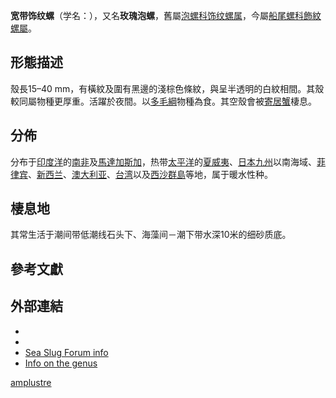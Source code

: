 {{Speciesbox
 | image = Aplustrum amplustre.JPG
 | taxon = Aplustrum amplustre
 | authority = [[卡尔·林奈|Linnaeus]], [[自然系统第十版|1758]]{{r|SN10|id10518}}
 | synonyms_ref = {{r|WoRMS_215418}}
 | synonyms =
* ''[[Amplustrum|Amplustrum]] amplustre'' {{small|(Linnaeus, 1758)}}
* ''Amplustrum fasciatum'' {{small|(Schumacher, 1817)}}
* ''Aplustrum thalassiarchi'' {{small|([[阿瑟·亚当斯|A. Adams]], 1855)}}
* ''[[Bulla|Bulla]] amplustre'' {{small|Linnaeus, 1758}}
* ''Bulla pulchella'' {{small|Swainson, 1840}}
* ''Bulla thalassiarchi'' {{small|A. Adams, 1855}}
* ''[[泡螺属|Hydatina]] amplustre'' {{small|(Linnaeus, 1758)}}{{r|TaiBIF_314653|TaiBNET_314653}}
* ''Hydatina aplustre'' [sic]（拼寫錯誤）
}}

'''宽带饰纹螺'''（学名：{{lang|la|''Aplustrum amplustre''}}），又名'''玫瑰泡螺'''{{r|TaiBIF_314653|TaiBNET_314653}}，舊屬[[泡螺科|泡螺科]][[饰纹螺属|饰纹螺属]]{{r|id10518}}，今屬[[船尾螺科|船尾螺科]][[飾紋螺屬|飾紋螺屬]]{{r|WoRMS_215418}}。

==形態描述==
殼長15–40 mm，有橫紋及圍有黑邊的淺棕色條紋，與呈半透明的白紋相間。其殼較同屬物種更厚重。活躍於夜間。以[[多毛綱|多毛綱]]物種為食。其空殼會被[[寄居蟹|寄居蟹]]棲息。

==分佈==
分布于[[印度洋|印度洋]]的[[南非|南非]]及[[馬達加斯加|馬達加斯加]]，热带[[太平洋|太平洋]]的[[夏威夷|夏威夷]]、[[日本|日本]][[九州_(日本)|九州]]以南海域、[[菲律宾|菲律宾]]、[[新西兰|新西兰]]、[[澳大利亚|澳大利亚]]、[[台湾|台湾]]以及[[西沙群島|西沙群島]]等地，属于暖水性种{{r|zgdwz|page1=83|id10518}}。

==棲息地==
其常生活于潮间带低潮线石头下、海藻间－潮下带水深10米的细砂质底{{r|id10518}}。

==參考文獻==
{{reflist|refs=
<ref name="id10518">{{cite web| url =http://www.bioinfo.cn/db05/BjdwSpecies.php?action=view&id=10518| deadurl =yes| archive-url =https://web.archive.org/web/20160305043900/http://www.bioinfo.cn/db05/BjdwSpecies.php?action=view&id=10518| title =宽带饰纹螺| work =《中国动物物种编目数据库》| publisher =中国科学院微生物研究所| author =中国科学院动物研究所| archive-date =2016-03-05| access-date =2009-04-28}}</ref>
<ref name="SN10">[[自然系统第十版|自然系统第十版]]</ref>
<ref name="TaiBIF_314653">{{TaiBIF| zh=玫瑰泡螺 | id=314653 | binomial=Hydatina amplustre | authority=Linnaeus, 1758 | var= | access-date=2013-01-24}}</ref>
<ref name="TaiBNET_314653">{{TaiBNET| zh=玫瑰泡螺 | id=314653 | binomial=Hydatina amplustre | authority=Linnaeus, 1758 | var= | access-date=2013-01-24}}</ref>
<ref name="WoRMS_215418">{{WoRMS |id=215418 
 |title=''Aplustrum amplustre'' (Linnaeus, 1758) |db=MolluscaBase 
 |last1=Bouchet |first1=Philippe
 |last2=Vanden Berghe |first2=Edward
 |date=2010-08-29 |access-date=2019-02-13 }}</ref>
<ref name="zgdwz">{{中國動物志/W11
 |url=http://www.ecsponline.com/goods.php?id=44835
 |chapter=Ⅱ泡螺科 7.饰纹螺属
 |access-date=2018-08-12 }}</ref>
}}

==外部連結==
{{Commons category|Aplustrum amplustre}}
* {{Wikispecies-inline|Aplustrum amplustre}}
* {{Malacologia14radula}}
* [http://www.seaslugforum.net/factsheet/hydaphys Sea Slug Forum info]{{Wayback|url=http://www.seaslugforum.net/factsheet/hydaphys |date=20161024024724 }}
* [http://repositorio.uac.pt/bitstream/10400.3/146/1/pp97_99_Wirtz_17A.pdf Info on the genus]{{Wayback|url=http://repositorio.uac.pt/bitstream/10400.3/146/1/pp97_99_Wirtz_17A.pdf |date=20170809122827 }}
{{Taxonbar|from=Q13386088}}
[[Category:饰纹螺属|amplustre]]
{{软体动物小作品}}